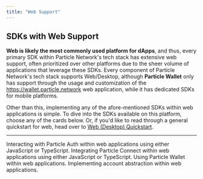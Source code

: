 ```yaml
---
title: "Web Support"
---
```


## SDKs with Web Support

**Web is likely the most commonly used platform for dApps**, and thus, every primary SDK within Particle Network's tech stack has extensive web support, often prioritized over other platforms due to the sheer volume of applications that leverage these SDKs. Every component of Particle Network's tech stack supports Web/Desktop, although **Particle Wallet** only has support through the usage and customization of the https://wallet.particle.network web application, while it has dedicated SDKs for mobile platforms.

Other than this, implementing any of the afore-mentioned SDKs within web applications is simple. To dive into the SDKs available on this platform, choose any of the cards below. Or, if you'd like to read through a general quickstart for web, head over to [Web (Desktop) Quickstart](/guides/quickstart/intro).

---

<CardGroup cols={2}>
  <Card title="Particle Auth" href="/api-reference/auth/desktop-sdks/web">
    Interacting with Particle Auth within web applications using either
    JavaScript or TypeScript.
  </Card>
  <Card title="Particle Connect" href="/api-reference/connect/desktop/web">
    Integrating Particle Connect within web applications using either JavaScript
    or TypeScript.
  </Card>
  <Card title="Particle Wallet" href="/api-reference/wallet/desktop/web">
    Using Particle Wallet within web applications.
  </Card>
  <Card title="Account Abstraction" href="/api-reference/aa/sdks/desktop/web">
    Implementing account abstraction within web applications.
  </Card>
</CardGroup>
